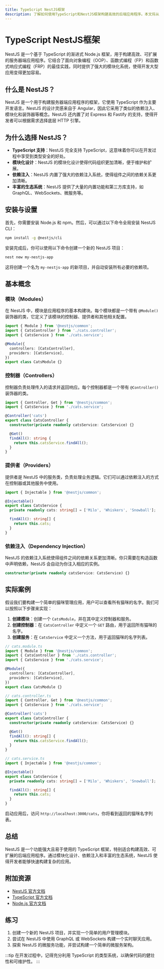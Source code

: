 ```yaml
---
title: TypeScript NestJS框架
description: 了解如何使用TypeScript和NestJS框架构建高效的后端应用程序。本文将从基础概念到实际应用，逐步讲解NestJS的核心功能。
---
```


# TypeScript NestJS框架

NestJS 是一个基于 TypeScript 的渐进式 Node.js 框架，用于构建高效、可扩展的服务器端应用程序。它结合了面向对象编程（OOP）、函数式编程（FP）和函数式响应式编程（FRP）的最佳实践，同时提供了强大的模块化系统，使得开发大型应用变得更加容易。

## 什么是 NestJS？

NestJS 是一个用于构建服务器端应用程序的框架，它使用 TypeScript 作为主要开发语言。NestJS 的设计灵感来自于 Angular，因此它采用了类似的依赖注入、模块化和装饰器等概念。NestJS 还内置了对 Express 和 Fastify 的支持，使得开发者可以根据需求选择底层 HTTP 引擎。

## 为什么选择 NestJS？

- **TypeScript 支持**：NestJS 完全支持 TypeScript，这意味着你可以在开发过程中享受到类型安全的好处。
- **模块化设计**：NestJS 的模块化设计使得代码组织更加清晰，便于维护和扩展。
- **依赖注入**：NestJS 内置了强大的依赖注入系统，使得组件之间的依赖关系更加清晰。
- **丰富的生态系统**：NestJS 提供了大量的内置功能和第三方库支持，如 GraphQL、WebSockets、微服务等。

## 安装与设置

首先，你需要安装 Node.js 和 npm。然后，可以通过以下命令全局安装 NestJS CLI：

```bash
npm install -g @nestjs/cli
```

安装完成后，你可以使用以下命令创建一个新的 NestJS 项目：

```bash
nest new my-nestjs-app
```

这将创建一个名为 `my-nestjs-app` 的新项目，并自动安装所有必要的依赖项。

## 基本概念

### 模块（Modules）

在 NestJS 中，模块是应用程序的基本构建块。每个模块都是一个带有 `@Module()` 装饰器的类，它定义了该模块的控制器、提供者和其他相关配置。

```typescript
import { Module } from '@nestjs/common';
import { CatsController } from './cats.controller';
import { CatsService } from './cats.service';

@Module({
  controllers: [CatsController],
  providers: [CatsService],
})
export class CatsModule {}
```

### 控制器（Controllers）

控制器负责处理传入的请求并返回响应。每个控制器都是一个带有 `@Controller()` 装饰器的类。

```typescript
import { Controller, Get } from '@nestjs/common';
import { CatsService } from './cats.service';

@Controller('cats')
export class CatsController {
  constructor(private readonly catsService: CatsService) {}

  @Get()
  findAll(): string {
    return this.catsService.findAll();
  }
}
```

### 提供者（Providers）

提供者是 NestJS 中的服务类，负责处理业务逻辑。它们可以通过依赖注入的方式在控制器或其他服务中使用。

```typescript
import { Injectable } from '@nestjs/common';

@Injectable()
export class CatsService {
  private readonly cats: string[] = ['Milo', 'Whiskers', 'Snowball'];

  findAll(): string[] {
    return this.cats;
  }
}
```

### 依赖注入（Dependency Injection）

NestJS 的依赖注入系统使得组件之间的依赖关系更加清晰。你只需要在构造函数中声明依赖，NestJS 会自动为你注入相应的实例。

```typescript
constructor(private readonly catsService: CatsService) {}
```

## 实际案例

假设我们要构建一个简单的猫咪管理应用，用户可以查看所有猫咪的名字。我们可以按照以下步骤来实现：

1. **创建模块**：创建一个 `CatsModule`，并在其中定义控制器和服务。
2. **创建控制器**：在 `CatsController` 中定义一个 `GET` 路由，用于返回所有猫咪的名字。
3. **创建服务**：在 `CatsService` 中定义一个方法，用于返回猫咪的名字列表。

```typescript
// cats.module.ts
import { Module } from '@nestjs/common';
import { CatsController } from './cats.controller';
import { CatsService } from './cats.service';

@Module({
  controllers: [CatsController],
  providers: [CatsService],
})
export class CatsModule {}

// cats.controller.ts
import { Controller, Get } from '@nestjs/common';
import { CatsService } from './cats.service';

@Controller('cats')
export class CatsController {
  constructor(private readonly catsService: CatsService) {}

  @Get()
  findAll(): string[] {
    return this.catsService.findAll();
  }
}

// cats.service.ts
import { Injectable } from '@nestjs/common';

@Injectable()
export class CatsService {
  private readonly cats: string[] = ['Milo', 'Whiskers', 'Snowball'];

  findAll(): string[] {
    return this.cats;
  }
}
```

启动应用后，访问 `http://localhost:3000/cats`，你将看到返回的猫咪名字列表。

## 总结

NestJS 是一个功能强大且易于使用的 TypeScript 框架，特别适合构建高效、可扩展的后端应用程序。通过模块化设计、依赖注入和丰富的生态系统，NestJS 使得开发者能够快速构建复杂的应用。

## 附加资源

- [NestJS 官方文档](https://docs.nestjs.com/)
- [TypeScript 官方文档](https://www.typescriptlang.org/docs/)
- [Node.js 官方文档](https://nodejs.org/en/docs/)

## 练习

1. 创建一个新的 NestJS 项目，并实现一个简单的用户管理模块。
2. 尝试在 NestJS 中使用 GraphQL 或 WebSockets 构建一个实时聊天应用。
3. 探索 NestJS 的微服务功能，并尝试构建一个简单的微服务架构。

:::tip
在开发过程中，记得充分利用 TypeScript 的类型系统，以确保代码的健壮性和可维护性。
:::